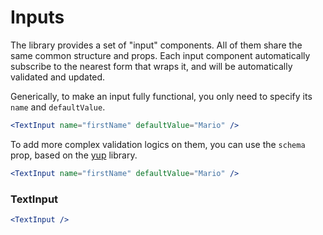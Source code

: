 # Inputs

The library provides a set of "input" components. All of them share the same common structure and props.
Each input component automatically subscribe to the nearest form that wraps it, and will be automatically validated and updated.

Generically, to make an input fully functional, you only need to specify its `name` and `defaultValue`.

```jsx
<TextInput name="firstName" defaultValue="Mario" />
```

To add more complex validation logics on them, you can use the `schema` prop,
based on the [yup](https://github.com/jquense/yup) library.

```jsx
<TextInput name="firstName" defaultValue="Mario" />
```

### TextInput

```jsx
<TextInput />
```
